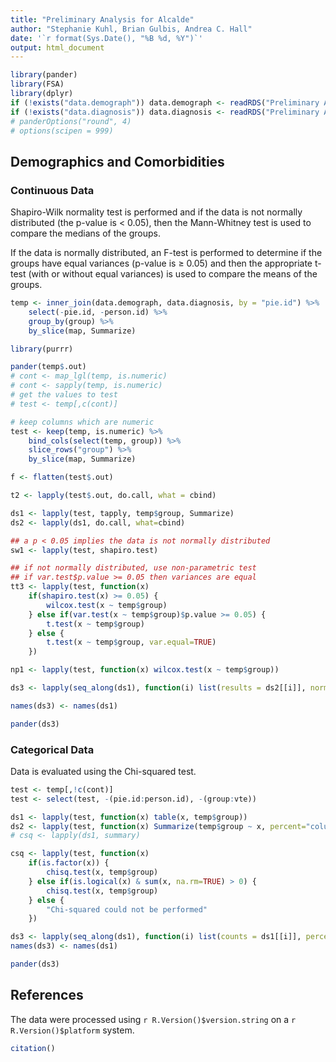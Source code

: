 ```yaml
---
title: "Preliminary Analysis for Alcalde"
author: "Stephanie Kuhl, Brian Gulbis, Andrea C. Hall"
date: '`r format(Sys.Date(), "%B %d, %Y")`'
output: html_document
---
```


```r
library(pander)
library(FSA)
library(dplyr)
if (!exists("data.demograph")) data.demograph <- readRDS("Preliminary Analysis/demograph.Rds")
if (!exists("data.diagnosis")) data.diagnosis <- readRDS("Preliminary Analysis/diagnosis.Rds")
# panderOptions("round", 4)
# options(scipen = 999)
```

## Demographics and Comorbidities

### Continuous Data

Shapiro-Wilk normality test is performed and if the data is not normally distributed (the p-value is < 0.05), then the Mann-Whitney test is used to compare the medians of the groups.

If the data is normally distributed, an F-test is performed to determine if the groups have equal variances (p-value is $\ge$ 0.05) and then the appropriate t-test (with or without equal variances) is used to compare the means of the groups.

```r
temp <- inner_join(data.demograph, data.diagnosis, by = "pie.id") %>% 
    select(-pie.id, -person.id) %>%
    group_by(group) %>% 
    by_slice(map, Summarize)

library(purrr)

pander(temp$.out)
# cont <- map_lgl(temp, is.numeric)
# cont <- sapply(temp, is.numeric)
# get the values to test
# test <- temp[,c(cont)]

# keep columns which are numeric
test <- keep(temp, is.numeric) %>% 
    bind_cols(select(temp, group)) %>% 
    slice_rows("group") %>% 
    by_slice(map, Summarize)

f <- flatten(test$.out)

t2 <- lapply(test$.out, do.call, what = cbind)

ds1 <- lapply(test, tapply, temp$group, Summarize)
ds2 <- lapply(ds1, do.call, what=cbind)

## a p < 0.05 implies the data is not normally distributed
sw1 <- lapply(test, shapiro.test)

## if not normally distributed, use non-parametric test
## if var.test$p.value >= 0.05 then variances are equal
tt3 <- lapply(test, function(x) 
    if(shapiro.test(x) >= 0.05) {
        wilcox.test(x ~ temp$group)
    } else if(var.test(x ~ temp$group)$p.value >= 0.05) {
        t.test(x ~ temp$group)
    } else {
        t.test(x ~ temp$group, var.equal=TRUE)
    })

np1 <- lapply(test, function(x) wilcox.test(x ~ temp$group))

ds3 <- lapply(seq_along(ds1), function(i) list(results = ds2[[i]], normality = sw1[[i]], comparison = tt3[[i]]))

names(ds3) <- names(ds1)

pander(ds3)
```

### Categorical Data

Data is evaluated using the Chi-squared test. 

```r
test <- temp[,!c(cont)]
test <- select(test, -(pie.id:person.id), -(group:vte))

ds1 <- lapply(test, function(x) table(x, temp$group))
ds2 <- lapply(test, function(x) Summarize(temp$group ~ x, percent="column", addtotal=FALSE))
# csq <- lapply(ds1, summary)

csq <- lapply(test, function(x) 
    if(is.factor(x)) {
        chisq.test(x, temp$group)
    } else if(is.logical(x) & sum(x, na.rm=TRUE) > 0) {
        chisq.test(x, temp$group)
    } else {
        "Chi-squared could not be performed"
    })

ds3 <- lapply(seq_along(ds1), function(i) list(counts = ds1[[i]], percents = ds2[[i]], chi.sq = csq[[i]]))
names(ds3) <- names(ds1)

pander(ds3)
```

## References

The data were processed using `r R.Version()$version.string` on a `r R.Version()$platform` system.

```r
citation()
```

